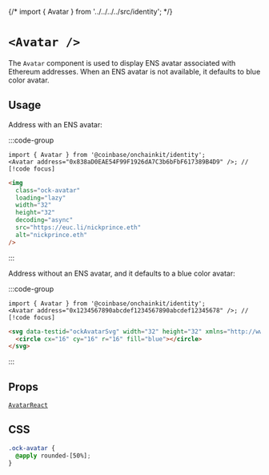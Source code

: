 {/* import { Avatar } from '../../../../src/identity'; */}


# `<Avatar />`

The `Avatar` component is used to display ENS avatar associated with Ethereum addresses.
When an ENS avatar is not available, it defaults to blue color avatar.

## Usage

Address with an ENS avatar:

:::code-group

```tsx [code]
import { Avatar } from '@coinbase/onchainkit/identity';
<Avatar address="0x838aD0EAE54F99F1926dA7C3b6bFbF617389B4D9" />; // [!code focus]
```

```html [return html]
<img
  class="ock-avatar"
  loading="lazy"
  width="32"
  height="32"
  decoding="async"
  src="https://euc.li/nickprince.eth"
  alt="nickprince.eth"
/>
```

:::

<App>
  <Avatar address="0x838aD0EAE54F99F1926dA7C3b6bFbF617389B4D9" />
</App>

Address without an ENS avatar, and it defaults to a blue color avatar:

:::code-group

```tsx [code]
import { Avatar } from '@coinbase/onchainkit/identity';
<Avatar address="0x1234567890abcdef1234567890abcdef12345678" />; // [!code focus]
```

```html [return html]
<svg data-testid="ockAvatarSvg" width="32" height="32" xmlns="http://www.w3.org/2000/svg">
  <circle cx="16" cy="16" r="16" fill="blue"></circle>
</svg>
```

:::

<App>
  <Avatar address="0x1234567890abcdef1234567890abcdef12345678" />
</App>

## Props

[`AvatarReact`](/identity/types#AvatarReact)

## CSS

```css
.ock-avatar {
  @apply rounded-[50%];
}
```

